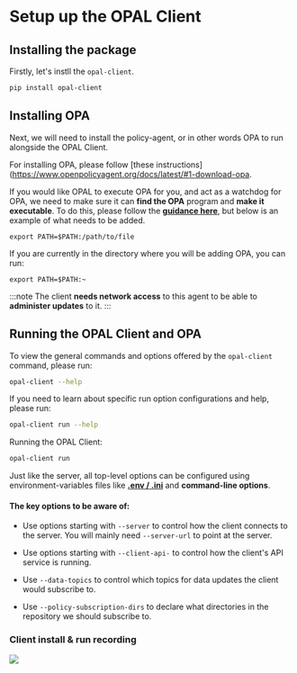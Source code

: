 # Setup up the OPAL Client

## Installing the package

Firstly, let's instll the `opal-client`.

```sh
pip install opal-client
```

## Installing OPA

Next, we will need to install the policy-agent, or in other words OPA to run alongside the OPAL Client.

For installing OPA, please follow [these instructions](https://www.openpolicyagent.org/docs/latest/#1-download-opa.

If you would like OPAL to execute OPA for you, and act as a watchdog for OPA, we need to make sure it can **find the OPA** program
and **make it executable**. To do this, please follow the **[guidance here](https://unix.stackexchange.com/questions/3809/how-can-i-make-a-program-executable-from-everywhere)**,
but below is an example of what needs to be added.

```
export PATH=$PATH:/path/to/file
```

If you are currently in the directory where you will be adding OPA, you can run:

```
export PATH=$PATH:~
```

:::note
The client **needs network access** to this agent to be able to **administer updates** to it.
:::

## Running the OPAL Client and OPA

To view the general commands and options offered by the `opal-client` command, please run:

```sh
opal-client --help
```

If you need to learn about specific run option configurations and help, please run:

```sh
opal-client run --help
```

Running the OPAL Client:

```sh
opal-client run
```

Just like the server, all top-level options can be configured using environment-variables files like
**[.env / .ini](https://pypi.org/project/python-decouple/#env-file)** and **command-line options**.

#### The key options to be aware of:

- Use options starting with `--server` to control how the client connects to the server. You will mainly need `--server-url` to
  point at the server.

- Use options starting with `--client-api-` to control how the client's API service is running.

- Use `--data-topics` to control which topics for data updates the client would subscribe to.

- Use `--policy-subscription-dirs` to declare what directories in the repository we should subscribe to.

### Client install & run recording

<p>
  <a
    href="https://asciinema.org/a/oy4nA9E7RbOyiUx6evACUuLNd?t=1"
    target="_blank"
  >
    <img src="https://asciinema.org/a/oy4nA9E7RbOyiUx6evACUuLNd.svg" />
  </a>
</p>
